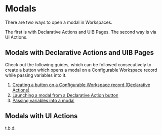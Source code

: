 
# Modals

There are two ways to open a modal in Workspaces.

The first is with Declarative Actions and UIB Pages. The second way is via UI Actions.

## Modals with Declarative Actions and UIB Pages

Check out the following guides, which can be followed consecutively to create a button which opens a modal on a Configurable Workspace record while passing variables into it.

1. [Creating a button on a Configurable Workspace record (Declarative Actions)](guides/ui-action-bar.mdx)
2. [Launching a modal from a Declarative Action button](guides/opening-a-modal-with-declarative-actions.mdx)
3. [Passing variables into a modal](guides/passing-data-into-a-modal.mdx)

## Modals with UI Actions

t.b.d.